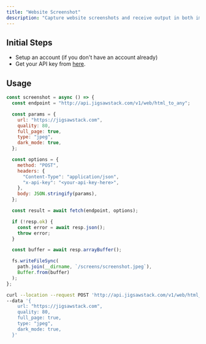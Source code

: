 ```yaml
---
title: "Website Screenshot"
description: "Capture website screenshots and receive output in both image and PDF formats using the [HTML To ANY API](https://docs.jigsawstack.com/api-reference/web/html-to-any)."
---
```


## Initial Steps

- Setup an account (if you don't have an account already)
- Get your API key from [here](https://jigsawstack.com/dashboard).

## Usage

<CodeGroup>

```javascript Node.js
const screenshot = async () => {
  const endpoint = "http://api.jigsawstack.com/v1/web/html_to_any";

  const params = {
    url: "https://jigsawstack.com",
    quality: 80,
    full_page: true,
    type: "jpeg",
    dark_mode: true,
  };

  const options = {
    method: "POST",
    headers: {
      "Content-Type": "application/json",
      "x-api-key": "<your-api-key-here>",
    },
    body: JSON.stringify(params),
  };

  const result = await fetch(endpoint, options);

  if (!resp.ok) {
    const error = await resp.json();
    throw error;
  }

  const buffer = await resp.arrayBuffer();

  fs.writeFileSync(
    path.join(__dirname, `/screens/screenshot.jpeg`),
    Buffer.from(buffer)
  );
};
```

```bash cURL
curl --location --request POST 'http://api.jigsawstack.com/v1/web/html_to_any'  --header 'Content-Type: application/json' --header 'x-api-key: <your-api-key-here>' \
--data '{
    url: "https://jigsawstack.com",
    quality: 80,
    full_page: true,
    type: "jpeg",
    dark_mode: true,
  }'
```

</CodeGroup>
